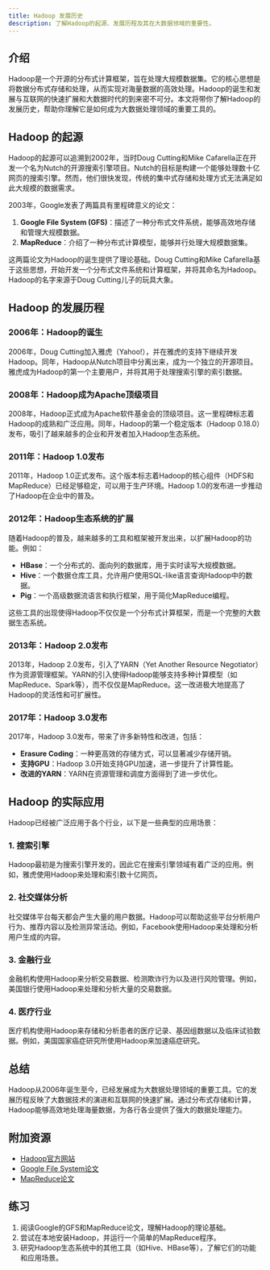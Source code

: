 ```yaml
---
title: Hadoop 发展历史
description: 了解Hadoop的起源、发展历程及其在大数据领域的重要性。
---
```


## 介绍

Hadoop是一个开源的分布式计算框架，旨在处理大规模数据集。它的核心思想是将数据分布式存储和处理，从而实现对海量数据的高效处理。Hadoop的诞生和发展与互联网的快速扩展和大数据时代的到来密不可分。本文将带你了解Hadoop的发展历史，帮助你理解它是如何成为大数据处理领域的重要工具的。

## Hadoop 的起源

Hadoop的起源可以追溯到2002年，当时Doug Cutting和Mike Cafarella正在开发一个名为Nutch的开源搜索引擎项目。Nutch的目标是构建一个能够处理数十亿网页的搜索引擎。然而，他们很快发现，传统的集中式存储和处理方式无法满足如此大规模的数据需求。

2003年，Google发表了两篇具有里程碑意义的论文：
1. **Google File System (GFS)**：描述了一种分布式文件系统，能够高效地存储和管理大规模数据。
2. **MapReduce**：介绍了一种分布式计算模型，能够并行处理大规模数据集。

这两篇论文为Hadoop的诞生提供了理论基础。Doug Cutting和Mike Cafarella基于这些思想，开始开发一个分布式文件系统和计算框架，并将其命名为Hadoop。Hadoop的名字来源于Doug Cutting儿子的玩具大象。

## Hadoop 的发展历程

### 2006年：Hadoop的诞生

2006年，Doug Cutting加入雅虎（Yahoo!），并在雅虎的支持下继续开发Hadoop。同年，Hadoop从Nutch项目中分离出来，成为一个独立的开源项目。雅虎成为Hadoop的第一个主要用户，并将其用于处理搜索引擎的索引数据。

### 2008年：Hadoop成为Apache顶级项目

2008年，Hadoop正式成为Apache软件基金会的顶级项目。这一里程碑标志着Hadoop的成熟和广泛应用。同年，Hadoop的第一个稳定版本（Hadoop 0.18.0）发布，吸引了越来越多的企业和开发者加入Hadoop生态系统。

### 2011年：Hadoop 1.0发布

2011年，Hadoop 1.0正式发布。这个版本标志着Hadoop的核心组件（HDFS和MapReduce）已经足够稳定，可以用于生产环境。Hadoop 1.0的发布进一步推动了Hadoop在企业中的普及。

### 2012年：Hadoop生态系统的扩展

随着Hadoop的普及，越来越多的工具和框架被开发出来，以扩展Hadoop的功能。例如：
- **HBase**：一个分布式的、面向列的数据库，用于实时读写大规模数据。
- **Hive**：一个数据仓库工具，允许用户使用SQL-like语言查询Hadoop中的数据。
- **Pig**：一个高级数据流语言和执行框架，用于简化MapReduce编程。

这些工具的出现使得Hadoop不仅仅是一个分布式计算框架，而是一个完整的大数据生态系统。

### 2013年：Hadoop 2.0发布

2013年，Hadoop 2.0发布，引入了YARN（Yet Another Resource Negotiator）作为资源管理框架。YARN的引入使得Hadoop能够支持多种计算模型（如MapReduce、Spark等），而不仅仅是MapReduce。这一改进极大地提高了Hadoop的灵活性和可扩展性。

### 2017年：Hadoop 3.0发布

2017年，Hadoop 3.0发布，带来了许多新特性和改进，包括：
- **Erasure Coding**：一种更高效的存储方式，可以显著减少存储开销。
- **支持GPU**：Hadoop 3.0开始支持GPU加速，进一步提升了计算性能。
- **改进的YARN**：YARN在资源管理和调度方面得到了进一步优化。

## Hadoop 的实际应用

Hadoop已经被广泛应用于各个行业，以下是一些典型的应用场景：

### 1. 搜索引擎

Hadoop最初是为搜索引擎开发的，因此它在搜索引擎领域有着广泛的应用。例如，雅虎使用Hadoop来处理和索引数十亿网页。

### 2. 社交媒体分析

社交媒体平台每天都会产生大量的用户数据。Hadoop可以帮助这些平台分析用户行为、推荐内容以及检测异常活动。例如，Facebook使用Hadoop来处理和分析用户生成的内容。

### 3. 金融行业

金融机构使用Hadoop来分析交易数据、检测欺诈行为以及进行风险管理。例如，美国银行使用Hadoop来处理和分析大量的交易数据。

### 4. 医疗行业

医疗机构使用Hadoop来存储和分析患者的医疗记录、基因组数据以及临床试验数据。例如，美国国家癌症研究所使用Hadoop来加速癌症研究。

## 总结

Hadoop从2006年诞生至今，已经发展成为大数据处理领域的重要工具。它的发展历程反映了大数据技术的演进和互联网的快速扩展。通过分布式存储和计算，Hadoop能够高效地处理海量数据，为各行各业提供了强大的数据处理能力。

## 附加资源

- [Hadoop官方网站](https://hadoop.apache.org/)
- [Google File System论文](https://research.google.com/archive/gfs.html)
- [MapReduce论文](https://research.google.com/archive/mapreduce.html)

## 练习

1. 阅读Google的GFS和MapReduce论文，理解Hadoop的理论基础。
2. 尝试在本地安装Hadoop，并运行一个简单的MapReduce程序。
3. 研究Hadoop生态系统中的其他工具（如Hive、HBase等），了解它们的功能和应用场景。
